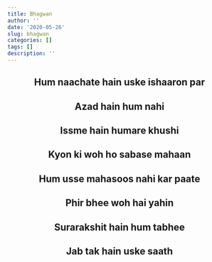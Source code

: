 ```yaml
---
title: Bhagwan
author: ''
date: '2020-05-26'
slug: bhagwan
categories: []
tags: []
description: ''
---
```



<center>
## Hum naachate hain uske ishaaron par
## Azad hain hum nahi
## Issme hain humare khushi
## Kyon ki woh ho sabase mahaan
## Hum usse mahasoos nahi kar paate
## Phir bhee woh hai yahin
## Surarakshit hain hum tabhee
## Jab tak hain uske saath
</center>
